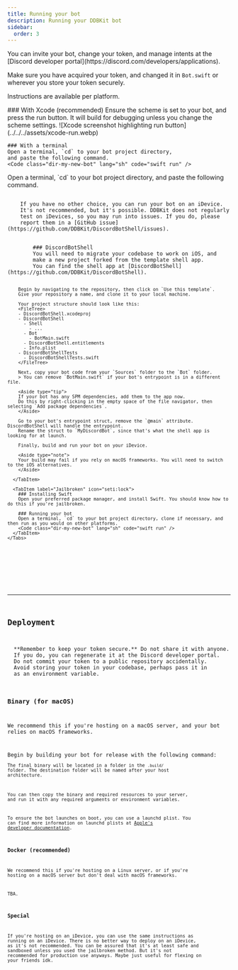 ```yaml
---
title: Running your bot
description: Running your DDBKit bot
sidebar:
  order: 3
---
```



<Aside type="note">
You can invite your bot, change your token, and manage intents at
the [Discord developer portal](https://discord.com/developers/applications).

Make sure you have acquired your token, and changed
it in `Bot.swift` or wherever you store your token securely.
</Aside>

Instructions are available per platform.

<Tabs>
  <TabItem label="macOS" icon="apple">
    ### With Xcode (recommended)
    Ensure the scheme is set to your bot, and press the run button. It will build for debugging unless you change the scheme settings.
    ![Xcode screenshot highlighting run button](../../../assets/xcode-run.webp)

    ### With a terminal
    Open a terminal, `cd` to your bot project directory,
    and paste the following command.
    <Code class="dir-my-new-bot" lang="sh" code="swift run" />
  </TabItem>
  <TabItem label="Linux and Windows" icon="linux">
    Open a terminal, `cd` to your bot project directory,
    and paste the following command.
    <Code class="dir-my-new-bot" lang="sh" code="swift run" />
  </TabItem>
  <TabItem label="Special" icon="star">
    If you have no other choice, you can run your bot on an iDevice.
    It's not recommended, but it's possible. DDBKit does not regularly
    test on iDevices, so you may run into issues. If you do, please
    report them in a [GitHub issue](https://github.com/DDBKit/DiscordBotShell/issues).
    <Tabs>
      <TabItem label="Non-Jailbroken" icon="apple">
        ### DiscordBotShell
        You will need to migrate your codebase to work on iOS, and
        make a new project forked from the template shell app.
        You can find the shell app at [DiscordBotShell](https://github.com/DDBKit/DiscordBotShell).

        Begin by navigating to the repository, then click on `Use this template`.
        Give your repository a name, and clone it to your local machine.

        Your project structure should look like this:
        <FileTree>
        - DiscordBotShell.xcodeproj
        - DiscordBotShell
          - Shell
            - ...
          - Bot
            - BotMain.swift
          - DiscordBotShell.entitlements
          - Info.plist
        - DiscordBotShellTests
          - DiscordBotShellTests.swift
        </FileTree>

        Next, copy your bot code from your `Sources` folder to the `Bot` folder.
        > You can remove `BotMain.swift` if your bot's entrypoint is in a different file.

        <Aside type="tip">
        If your bot has any SPM dependencies, add them to the app now.
        Do this by right-clicking in the empty space of the file navigator, then selecting `Add package dependencies`.
        </Aside>

        Go to your bot's entrypoint struct, remove the `@main` attribute. DiscordBotShell will handle the entrypoint.
        Rename the struct to `MyDiscordBot`, since that's what the shell app is looking for at launch.

        Finally, build and run your bot on your iDevice.

        <Aside type="note">
        Your build may fail if you rely on macOS frameworks. You will need to switch to the iOS alternatives.
        </Aside>

      </TabItem>

      <TabItem label="Jailbroken" icon="seti:lock">
        ### Installing Swift
        Open your preferred package manager, and install Swift. You should know how to do this if you're jailbroken.

        ### Running your bot
        Open a terminal, `cd` to your bot project directory, clone if necessary, and then run as you would on other platforms.
        <Code class="dir-my-new-bot" lang="sh" code="swift run" />
      </TabItem>
    </Tabs>
  </TabItem>
</Tabs>
<br></br>

---

## Deployment

<Aside type="danger">
  **Remember to keep your token secure.** Do not share it with anyone.
  If you do, you can regenerate it at the Discord developer portal.
  Do not commit your token to a public repository accidentally.
  Avoid storing your token in your codebase, perhaps pass it in
  as an environment variable.
</Aside>

### Binary (for macOS)
We recommend this if you're hosting on a macOS server, and your bot relies
on macOS frameworks. 

Begin by building your bot for release with the following command:
<Code class="dir-my-new-bot" lang="sh" code="swift build -c release" />
The final binary will be located in a folder in the `.build/` folder.
The destination folder will be named after your host architecture.

You can then copy the binary and required resources to your server,
and run it with any required arguments or environment variables.

To ensure the bot launches on boot, you can use a launchd plist.
You can find more information on launchd plists at [Apple's developer documentation](https://developer.apple.com/library/archive/documentation/MacOSX/Conceptual/BPSystemStartup/Chapters/CreatingLaunchdJobs.html).

### Docker (recommended)
We recommend this if you're hosting on a Linux server, or if you're
hosting on a macOS server but don't deal with macOS frameworks.

TBA.

### Special
If you're hosting on an iDevice, you can use the same instructions as running on an iDevice.
There is no better way to deploy on an iDevice, as it's not recommended. You can be assured that
it's at least safe and sandboxed unless you used the jailbroken method. 
But it's not recommended for production use anyways. Maybe just useful
for flexing on your friends idk.
